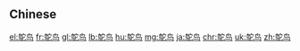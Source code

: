 {{also|鴕鳥}}
==Chinese==
{{zh-see|鴕鳥}}

[[el:鸵鸟]]
[[fr:鸵鸟]]
[[gl:鸵鸟]]
[[lb:鸵鸟]]
[[hu:鸵鸟]]
[[mg:鸵鸟]]
[[ja:鸵鸟]]
[[chr:鸵鸟]]
[[uk:鸵鸟]]
[[zh:鸵鸟]]